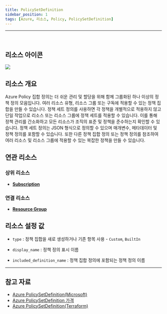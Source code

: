 ```yaml
---
title: PolicySetDefinition
sidebar_position: 1
tags: [Azure, 리소스, Policy, PolicySetDefinition]
---
```







<hr />
<br />

## 리소스 아이콘
<img src={icon} />

## 리소스 개요
Azure Policy 집합 정의는 더 쉬운 관리 및 할당을 위해 함께 그룹화된 하나 이상의 정책 정의 모음입니다. 여러 리소스 유형, 리소스 그룹 또는 구독에 적용할 수 있는 정책 집합을 만들 수 있습니다.
정책 세트 정의를 사용하면 각 정책을 개별적으로 적용하지 않고 단일 작업으로 리소스 또는 리소스 그룹에 정책 세트를 적용할 수 있습니다. 이를 통해 정책 관리를 간소화하고 모든 리소스가 조직의 표준 및 정책을 준수하는지 확인할 수 있습니다.
정책 세트 정의는 JSON 형식으로 정의할 수 있으며 매개변수, 메타데이터 및 정책 정의를 포함할 수 있습니다. 또한 다른 정책 집합 정의 또는 정책 정의를 참조하여 여러 리소스 및 리소스 그룹에 적용할 수 있는 복잡한 정책을 만들 수 있습니다.

## 연관 리소스
### 상위 리소스
- [**Subscription**](https://docs.cstudio.app/docs/resource/azure/Base/Subscription)

### 연결 리소스
- [**Resource Group**](https://docs.cstudio.app/docs/resource/azure/Base/ResourceGroup)


## 리소스 설정 값
- ```type``` : 정책 집합을 새로 생성하거나 기존 항목 사용 - ```Custom```,  ```BuiltIn```

- ```display_name``` : 정책 정의 표시 이름 

- ```included_definition_name``` : 정책 집합 정의에 포함되는 정책 정의 이름





<hr />

## 참고 자료
- [Azure PolicySetDefinition(Microsoft)](https://learn.microsoft.com/en-us/azure/governance/policy/overview)
- [Azure PolicySetDefinition 가격](https://azure.microsoft.com/en-us/pricing/details/azure-policy/) 
- [Azure PolicySetDefinition(Terraform)](https://registry.terraform.io/providers/hashicorp/azurerm/latest/docs/resources/policy_set_definition)

